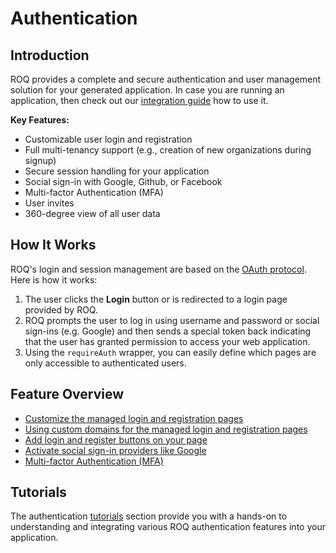 
# Authentication

## Introduction

ROQ provides a complete and secure authentication and user management solution for your generated application. In case you are running an application, then check out our [integration guide](/authentication/advanced-topics/integration-guide) how to use it.

**Key Features:**

- Customizable user login and registration
- Full multi-tenancy support (e.g., creation of new organizations during signup)
- Secure session handling for your application
- Social sign-in with Google, Github, or Facebook
- Multi-factor Authentication (MFA)
- User invites
- 360-degree view of all user data

## How It Works

ROQ's login and session management are based on the [OAuth protocol](https://oauth.net/2/). Here is how it works:

1. The user clicks the **Login** button or is redirected to a login page provided by ROQ.
2. ROQ prompts the user to log in using username and password or social sign-ins (e.g. Google) and then sends a special token back indicating that the user has granted permission to access your web application.
3. Using the `requireAuth` wrapper, you can easily define which pages are only accessible to authenticated users.

## Feature Overview

- [Customize the managed login and registration pages](/authentication/registration-form)
- [Using custom domains for the managed login and registration pages](authentication/advanced-topics/custom-domain)
- [Add login and register buttons on your page](/authentication/advanced-topics/buttons)
- [Activate social sign-in providers like Google](/authentication/social-sign-ins)
- [Multi-factor Authentication (MFA)](/authentication/mfa)

## Tutorials

The authentication [tutorials](/authentication/tutorials) section provide you with a hands-on to understanding and integrating various ROQ authentication features into your application.